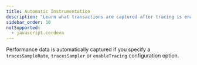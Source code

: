 ```yaml
---
title: Automatic Instrumentation
description: "Learn what transactions are captured after tracing is enabled."
sidebar_order: 10
notSupported:
  - javascript.cordova
---
```


Performance data is automatically captured if you specify a `tracesSampleRate`, `tracesSampler` or `enableTracing` configuration option.
